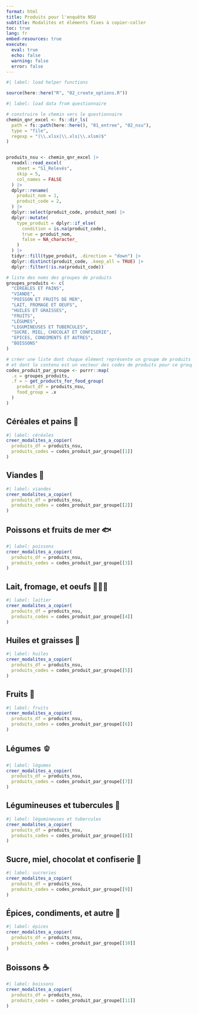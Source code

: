 ```yaml
---
format: html
title: Produits pour l'enquête NSU
subtitle: Modalités et éléments fixes à copier-coller
toc: true
lang: fr
embed-resources: true
execute: 
  eval: true
  echo: false
  warning: false
  error: false
---
```


```r
#| label: load helper functions

source(here::here("R", "02_create_options.R"))
```

```r
#| label: load data from questionnaire

# construire le chemin vers le questionnaire
chemin_qnr_excel <- fs::dir_ls(
  path = fs::path(here::here(), "01_entree", "02_nsu"),
  type = "file",
  regexp = "(\\.xlsx|\\.xls|\\.xlsm)$"
)


produits_nsu <- chemin_qnr_excel |>
  readxl::read_excel(
    sheet = "S1_Relevés",
    skip = 5,
    col_names = FALSE
  ) |>
  dplyr::rename(
    produit_nom = 1,
    produit_code = 2,
  ) |>
  dplyr::select(produit_code, produit_nom) |>
  dplyr::mutate(
    type_produit = dplyr::if_else(
      condition = is.na(produit_code),
      true = produit_nom,
      false = NA_character_
    )
  ) |>
  tidyr::fill(type_produit, .direction = "down") |>
  dplyr::distinct(produit_code, .keep_all = TRUE) |>
  dplyr::filter(!is.na(produit_code))
```


```r
# liste des noms des groupes de produits
groupes_produits <- c(
  "CÉRÉALES ET PAINS",
  "VIANDE",
  "POISSON ET FRUITS DE MER",
  "LAIT, FROMAGE ET OEUFS",
  "HUILES ET GRAISSES",
  "FRUITS",
  "LÉGUMES",
  "LEGUMINEUSES ET TUBERCULES",
  "SUCRE, MIEL, CHOCOLAT ET CONFISERIE",
  "EPICES, CONDIMENTS ET AUTRES",
  "BOISSONS"
)

# créer une liste dont chaque élément représente un groupe de produits
# et dont le contenu est un vecteur des codes de produits pour ce groupe
codes_produit_par_groupe <- purrr::map(
  .x = groupes_produits,
  .f = ~ get_products_for_food_group(
    product_df = produits_nsu,
    food_group = .x
  )
)
```

## Céréales et pains 🍚

```r
#| label: céréales
creer_modalites_a_copier(
  produits_df = produits_nsu,
  produits_codes = codes_produit_par_groupe[[1]]
)
```

## Viandes 🥩

```r
#| label: viandes
creer_modalites_a_copier(
  produits_df = produits_nsu,
  produits_codes = codes_produit_par_groupe[[2]]
)
```

## Poissons et fruits de mer 🐟

```r
#| label: poissons
creer_modalites_a_copier(
  produits_df = produits_nsu,
  produits_codes = codes_produit_par_groupe[[3]]
)
```

## Lait, fromage, et oeufs 🥛🧀🥚

```r
#| label: laitier
creer_modalites_a_copier(
  produits_df = produits_nsu,
  produits_codes = codes_produit_par_groupe[[4]]
)
```

## Huiles et graisses 🧈

```r
#| label: huiles
creer_modalites_a_copier(
  produits_df = produits_nsu,
  produits_codes = codes_produit_par_groupe[[5]]
)
```

## Fruits 🍉

```r
#| label: fruits
creer_modalites_a_copier(
  produits_df = produits_nsu,
  produits_codes = codes_produit_par_groupe[[6]]
)
```

## Légumes 🫑

```r
#| label: légumes
creer_modalites_a_copier(
  produits_df = produits_nsu,
  produits_codes = codes_produit_par_groupe[[7]]
)
```

## Légumineuses et tubercules 🍠

```r
#| label: légumineuses et tubercules
creer_modalites_a_copier(
  produits_df = produits_nsu,
  produits_codes = codes_produit_par_groupe[[8]]
)
```

## Sucre, miel, chocolat et confiserie 🍫

```r
#| label: sucreries
creer_modalites_a_copier(
  produits_df = produits_nsu,
  produits_codes = codes_produit_par_groupe[[9]]
)
```

## Épices, condiments, et autre 🧂

```r
#| label: épices
creer_modalites_a_copier(
  produits_df = produits_nsu,
  produits_codes = codes_produit_par_groupe[[10]]
)
```

## Boissons ☕

```r
#| label: boissons
creer_modalites_a_copier(
  produits_df = produits_nsu,
  produits_codes = codes_produit_par_groupe[[11]]
)
```

